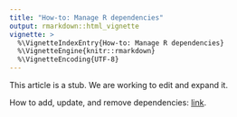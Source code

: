 ```yaml
---
title: "How-to: Manage R dependencies"
output: rmarkdown::html_vignette
vignette: >
  %\VignetteIndexEntry{How-to: Manage R dependencies}
  %\VignetteEngine{knitr::rmarkdown}
  %\VignetteEncoding{UTF-8}
---
```


<p class="alert alert-warning">
  This article is a stub. We are working to edit and expand it.
</p>

How to add, update, and remove dependencies:
[link](https://docs.google.com/presentation/d/1BTaHdGV4q7nr5zykHBL1DdxbT3h88_X-loaO8tkf03g/edit#slide=id.g11e8a5af2ba_0_708).
